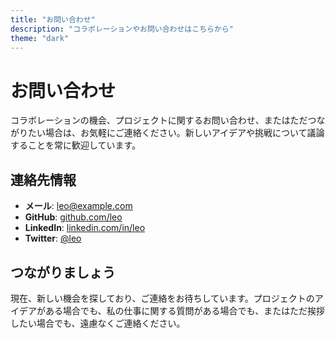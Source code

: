 ```yaml
---
title: "お問い合わせ"
description: "コラボレーションやお問い合わせはこちらから"
theme: "dark"
---
```


# お問い合わせ

コラボレーションの機会、プロジェクトに関するお問い合わせ、またはただつながりたい場合は、お気軽にご連絡ください。新しいアイデアや挑戦について議論することを常に歓迎しています。

## 連絡先情報

- **メール**: leo@example.com
- **GitHub**: [github.com/leo](https://github.com)
- **LinkedIn**: [linkedin.com/in/leo](https://linkedin.com)
- **Twitter**: [@leo](https://twitter.com)

## つながりましょう

現在、新しい機会を探しており、ご連絡をお待ちしています。プロジェクトのアイデアがある場合でも、私の仕事に関する質問がある場合でも、またはただ挨拶したい場合でも、遠慮なくご連絡ください。
